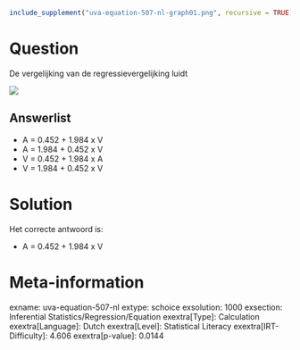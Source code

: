 ```r
include_supplement("uva-equation-507-nl-graph01.png", recursive = TRUE)
```

Question
========

De vergelijking van de regressievergelijking luidt


![](uva-equation-507-nl-graph01.png)

Answerlist
----------

* A = 0.452 + 1.984 x V
* A = 1.984 + 0.452 x V
* V = 0.452 + 1.984 x A
* V = 1.984 + 0.452 x V

Solution
========

Het correcte antwoord is: 

* A = 0.452 + 1.984 x V

Meta-information
================
exname: uva-equation-507-nl
extype: schoice
exsolution: 1000
exsection: Inferential Statistics/Regression/Equation
exextra[Type]: Calculation
exextra[Language]: Dutch
exextra[Level]: Statistical Literacy
exextra[IRT-Difficulty]: 4.606
exextra[p-value]: 0.0144
